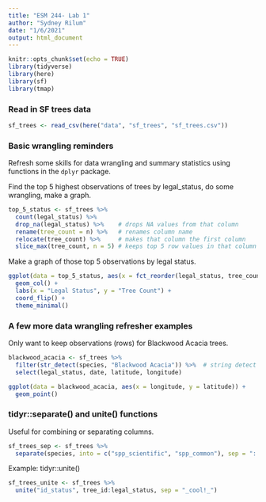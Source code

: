 ```yaml
---
title: "ESM 244- Lab 1"
author: "Sydney Rilum"
date: "1/6/2021"
output: html_document
---
```


```r
knitr::opts_chunk$set(echo = TRUE)
library(tidyverse)
library(here)
library(sf)
library(tmap)
```

### Read in SF trees data

```r
sf_trees <- read_csv(here("data", "sf_trees", "sf_trees.csv"))
```

### Basic wrangling reminders

Refresh some skills for data wrangling and summary statistics using functions in the `dplyr` package.

Find the top 5 highest observations of trees by legal_status, do some wrangling, make a graph.

```r
top_5_status <- sf_trees %>% 
  count(legal_status) %>% 
  drop_na(legal_status) %>%    # drops NA values from that column
  rename(tree_count = n) %>%   # renames column name
  relocate(tree_count) %>%     # makes that column the first column
  slice_max(tree_count, n = 5) # keeps top 5 row values in that column
```

Make a graph of those top 5 observations by legal status.

```r
ggplot(data = top_5_status, aes(x = fct_reorder(legal_status, tree_count), y = tree_count)) + # puts counts in order
  geom_col() +
  labs(x = "Legal Status", y = "Tree Count") +
  coord_flip() +
  theme_minimal()
```

### A few more data wrangling refresher examples

Only want to keep observations (rows) for Blackwood Acacia trees.

```r
blackwood_acacia <- sf_trees %>% 
  filter(str_detect(species, "Blackwood Acacia")) %>%  # string detect fcn filters for any row that has this phrase
  select(legal_status, date, latitude, longitude)

ggplot(data = blackwood_acacia, aes(x = longitude, y = latitude)) +
  geom_point()
```

### tidyr::separate() and unite() functions

Useful for combining or separating columns.

```r
sf_trees_sep <- sf_trees %>% 
  separate(species, into = c("spp_scientific", "spp_common"), sep = "::")
```

Example: tidyr::unite()

```r
sf_trees_unite <- sf_trees %>% 
  unite("id_status", tree_id:legal_status, sep = "_cool!_")
```



